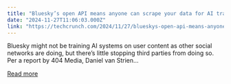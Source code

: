 ```yaml
---
title: "Bluesky’s open API means anyone can scrape your data for AI training"
date: "2024-11-27T11:06:03.000Z"
link: "https://techcrunch.com/2024/11/27/blueskys-open-api-means-anyone-can-scrape-your-data-for-ai-training/"
---
```


Bluesky might not be training AI systems on user content as other social networks are doing, but there&#8217;s little stopping third parties from doing so. Per a report by 404 Media, Daniel van Strien...

[Read more](https://techcrunch.com/2024/11/27/blueskys-open-api-means-anyone-can-scrape-your-data-for-ai-training/)
